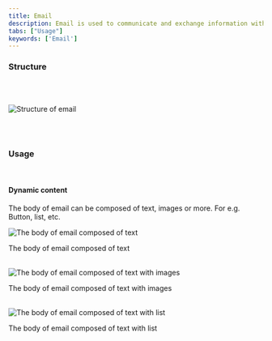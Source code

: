 ```yaml
---
title: Email
description: Email is used to communicate and exchange information with various users.
tabs: ["Usage"]
keywords: ['Email']
---
```


### Structure

<br/>
<br/>

![Structure of email](./images/structure-email.png)

<br/>
<br/>

### Usage
<br/>

#### Dynamic content
The body of email can be composed of text, images or more. For e.g.  Button, list, etc.


![The body of email composed of text](./images/email-1.png)
<Caption> The body of email composed of text </Caption>

<br/>
<br/>

![The body of email composed of text with images](./images/email-2.png)
<Caption> The body of email composed of text with images </Caption>

<br/>
<br/>

![The body of email composed of text with list](./images/email-3.png)
<Caption> The body of email composed of text with list</Caption>
